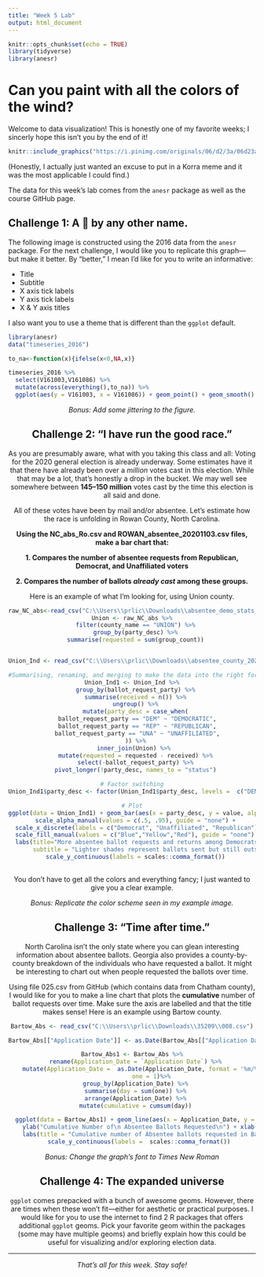 ```yaml
---
title: "Week 5 Lab"
output: html_document
---
```


```r
knitr::opts_chunk$set(echo = TRUE)
library(tidyverse)
library(anesr)
```

# Can you paint with all the colors of the wind?

Welcome to data visualization! This is honestly one of my favorite weeks; I sincerly hope this isn't you by the end of it!

```r
knitr::include_graphics("https://i.pinimg.com/originals/06/d2/3a/06d23a7d90baa72cffb29dad5c8cd122.jpg")
```


(Honestly, I actually just wanted an excuse to put in a Korra meme and it was the most applicable I could find.)

The data for this week's lab comes from the `anesr` package as well as the course GitHub page.


## Challenge 1: A &#x1f339; by any other name.

The following image is constructed using the 2016 data from the `anesr` package. For the next challenge, I would like you to replicate this graph---but make it better. By "better," I mean I'd like for you to write an informative:

- Title
- Subtitle
- X axis tick labels
- Y axis tick labels
- X \& Y axis titles

I also want you to use a theme that is different than the `ggplot` default. 


```r
library(anesr)
data("timeseries_2016")

to_na<-function(x){ifelse(x<0,NA,x)}

timeseries_2016 %>%
  select(V161003,V161086) %>%
  mutate(across(everything(),to_na)) %>%
  ggplot(aes(y = V161003, x = V161086)) + geom_point() + geom_smooth()
```

<center> *Bonus: Add some jittering to the figure.*

## Challenge 2: "I have run the good race."

As you are presumably aware, what with you taking this class and all: Voting for the 2020 general election is already underway. Some estimates have it that there have already been over a *million* votes cast in this election. While that may be a lot, that's honestly a drop in the bucket. We may well see somewhere between **145--150 million** votes cast by the time this election is all said and done. 

All of these votes have been by mail and/or absentee. Let's estimate how the race is unfolding in Rowan County, North Carolina.

**Using the NC_abs_Ro.csv and ROWAN_absentee_20201103.csv files, make a bar chart that:**

**1. Compares the number of absentee requests from Republican, Democrat, and Unaffiliated voters**

**2. Compares the number of ballots _already cast_ among these groups.**

Here is an example of what I'm looking for, using Union county.

```r
raw_NC_abs<-read_csv("C:\\Users\\prlic\\Downloads\\absentee_demo_stats_20201103.csv")
Union <- raw_NC_abs %>%
  filter(county_name == "UNION") %>%
  group_by(party_desc) %>%
  summarise(requested = sum(group_count))


Union_Ind <- read_csv("C:\\Users\\prlic\\Downloads\\absentee_county_20201103\\UNION_absentee_20201103.csv")

#Summarising, renaming, and merging to make the data into the right format.
Union_Ind1 <- Union_Ind %>%
  group_by(ballot_request_party) %>%
  summarise(received = n()) %>%
  ungroup() %>%
  mutate(party_desc = case_when(
   ballot_request_party == "DEM" ~ "DEMOCRATIC",
   ballot_request_party == "REP" ~ "REPUBLICAN",
   ballot_request_party == "UNA" ~ "UNAFFILIATED",
  )) %>%
  inner_join(Union) %>% 
  mutate(requested = requested - received) %>%
  select(-ballot_request_party) %>%
  pivot_longer(!party_desc, names_to = "status")

# Factor switching
Union_Ind1$party_desc <- factor(Union_Ind1$party_desc, levels =  c("DEMOCRATIC", "UNAFFILIATED", "REPUBLICAN")) 

# Plot
ggplot(data = Union_Ind1) + geom_bar(aes(x = party_desc, y = value, alpha = forcats::fct_rev(status), fill = party_desc), stat = "identity") + 
  scale_alpha_manual(values = c(.5, .95), guide = "none") +
  scale_x_discrete(labels = c("Democrat", "Unaffiliated", "Republican"))+
  scale_fill_manual(values = c("Blue","Yellow","Red"), guide = "none") +theme_bw() + ylab("Total Absentee Ballots Sent\n") + xlab("")+
  labs(title="More absentee ballot requests and returns among Democrats\nin Union County, North Carolina",
       subtitle = "Lighter shades represent ballots sent but still outstanding. Darker shades represent accepted\nreturned ballots") +
  scale_y_continuous(labels = scales::comma_format())
  

```

You don't have to get all the colors and everything fancy; I just wanted to give you a clear example.

<center>*Bonus: Replicate the color scheme seen in my example image.*

## Challenge 3: "Time after time."

North Carolina isn't the only state where you can glean interesting information about absentee ballots. Georgia also provides a county-by-county breakdown of the individuals who have requested a ballot. It might be interesting to chart out when people requested the ballots over time. 

Using file 025.csv from GitHub (which contains data from Chatham county), I would like for you to make a line chart that plots the **cumulative** number of ballot requests over time. Make sure the axis are labelled and that the title makes sense! Here is an example using Bartow county.

```r
Bartow_Abs <- read_csv("C:\\Users\\prlic\\Downloads\\35209\\008.csv")

Bartow_Abs[["Application Date"]] <- as.Date(Bartow_Abs[["Application Date"]], format = '%m/%d/%Y')

Bartow_Abs1 <- Bartow_Abs %>%
  rename(Application_Date = `Application Date`) %>%
    mutate(Application_Date =  as.Date(Application_Date, format = '%m/%d/%Y'),
           one = 1)%>%
  group_by(Application_Date) %>%
  summarise(day = sum(one)) %>%
  arrange(Application_Date) %>%
  mutate(cumulative = cumsum(day))

  ggplot(data = Bartow_Abs1) + geom_line(aes(x = Application_Date, y = cumulative), color = "#9240AB") + theme_minimal() + 
    ylab("Cumulative Number of\n Absentee Ballots Requested\n") + xlab("\nDate") + 
    labs(title = "Cumulative number of Absentee ballots requested in Bartow county,\nGeorgia for the 2020 general election.") +
    scale_y_continuous(labels =  scales::comma_format())


```

<center> *Bonus: Change the graph's font to Times New Roman*


## Challenge 4: The expanded universe

`ggplot` comes prepacked with a bunch of awesome geoms. However, there are times when these won't fit---either for aesthetic or practical purposes. I would like for you to use the internet to find 2 R packages that offers additional `ggplot` geoms. Pick your favorite geom within the packages (some may have multiple geoms) and briefly explain how this could be useful for visualizing and/or exploring election data.

***
<center> *That's all for this week. Stay safe!*